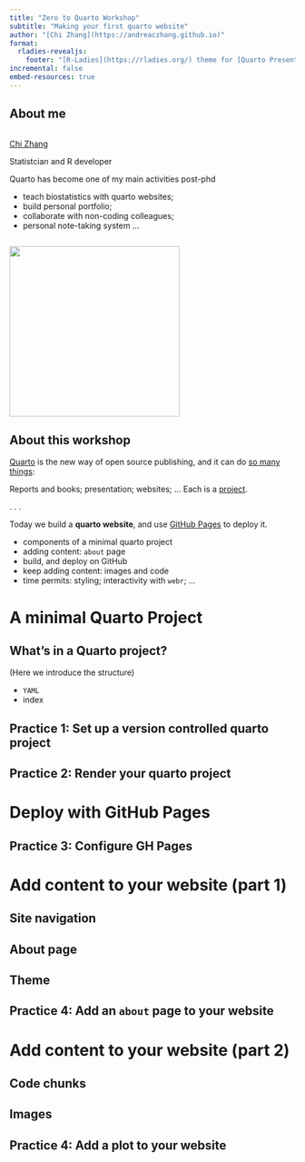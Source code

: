 ```yaml
---
title: "Zero to Quarto Workshop"
subtitle: "Making your first quarto website"
author: "[Chi Zhang](https://andreaczhang.github.io)"
format: 
  rladies-revealjs:
    footer: "[R-Ladies](https://rladies.org/) theme for [Quarto Presentations](https://quarto.org/docs/presentations/revealjs/index.html). Code available on [GitHub](https://github.com/beatrizmilz/quarto-rladies-theme)."
incremental: false
embed-resources: true
---
```



## About me


:::: {.columns}

::: {.column width="60%"}
[Chi Zhang](https://andreaczhang.github.io)

Statistcian and R developer

Quarto has become one of my main activities post-phd 

* teach biostatistics with quarto websites; 
* build personal portfolio; 
* collaborate with non-coding colleagues; 
* personal note-taking system ...
:::
::::


![](resources/avatar.png){.absolute .fragment top="100" right="80" width="300"}

## About this workshop

[Quarto](https://quarto.org) is the new way of open source publishing, and it can do [so many things](https://quarto.org/docs/gallery/):

Reports and books; presentation; websites; ... Each is a <u>project</u>.

. . .

Today we build a **quarto website**, and use [GitHub Pages](https://pages.github.com) to deploy it.

* components of a minimal quarto project
* adding content: `about` page
* build, and deploy on GitHub
* keep adding content: images and code
* time permits: styling; interactivity with `webr`; ...



# A minimal Quarto Project {background-color="#562457"}




## What's in a Quarto project?


(Here we introduce the structure)

* `YAML` 
* index


## Practice 1: Set up a version controlled quarto project



## Practice 2: Render your quarto project





# Deploy with GitHub Pages {background-color="#562457"}



## Practice 3: Configure GH Pages




# Add content to your website (part 1) {background-color="#562457"}

## Site navigation


## About page


## Theme


## Practice 4: Add an `about` page to your website




# Add content to your website (part 2) {background-color="#562457"}

## Code chunks

## Images

## Practice 4: Add a plot to your website




